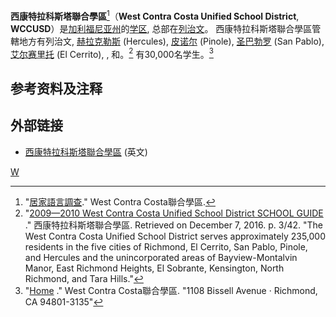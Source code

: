 {{title|time=2014-11-13}}
'''西康特拉科斯塔聯合學區'''<ref>"[http://www.wccusd.net/2277106316318643/lib/2277106316318643/09_HLS_Mandarin.pdf 居家語言調查]{{Dead link|date=2018年6月 |bot=InternetArchiveBot |fix-attempted=no }}." West Contra Costa聯合學區.</ref>（'''West Contra Costa Unified School District''', '''WCCUSD'''）是[[加利福尼亚州|加利福尼亚州]]的[[学区|学区]], 总部在[[里士滿_(加利福尼亞州)|列治文]]。 西康特拉科斯塔聯合學區管轄地方有列治文, [[赫拉克勒斯_(加利福尼亚州)|赫拉克勒斯]] (Hercules), [[皮诺尔_(加利福尼亚州)|皮诺尔]] (Pinole), [[圣巴勃罗_(加利福尼亚州)|圣巴勃罗]] (San Pablo), [[艾尔赛里托_(加利福尼亚州)|艾尔赛里托]] (El Cerrito), {{link-en|Kensington (加利福尼亞州)|Kensington, California|Kensington}}, {{link-en|El Sobrante (加利福尼亞州)|El Sobrante, California|El Sobrante}}和{{link-en|North Richmond (加利福尼亞州)|North Richmond, California|North Richmond}}。<ref>"[http://www.wccusd.net/cms/lib03/CA01001466/Centricity/Domain/1727/WCCUSD%20School%20Profiles%202009-10.pdf 2009—2010 West Contra Costa Unified School District SCHOOL GUIDE] {{Wayback|url=http://www.wccusd.net/cms/lib03/CA01001466/Centricity/Domain/1727/WCCUSD%20School%20Profiles%202009-10.pdf |date=20200425033657 }}." 西康特拉科斯塔聯合學區. Retrieved on December 7, 2016. p. 3/42. "The West Contra Costa Unified School District serves approximately 235,000 residents in the five cities of Richmond, El Cerrito, San Pablo, Pinole, and Hercules and the unincorporated areas of Bayview-Montalvin Manor, East Richmond Heights, El  Sobrante, Kensington, North Richmond, and Tara Hills."</ref> 有30,000名学生。<ref>"[http://www.wccusd.net/wccusd/site/default.asp Home] {{Wayback|url=http://www.wccusd.net/wccusd/site/default.asp |date=20110418024304 }}." West Contra Costa聯合學區. "1108 Bissell Avenue · Richmond, CA 94801-3135"</ref>

==参考资料及注释==
{{reflist}}

==外部链接==
* [http://www.wccusd.net 西康特拉科斯塔聯合學區] {{Wayback|url=http://www.wccusd.net/ |date=20210427162628 }} (英文)

[[Category:旧金山湾区的学区|W]]